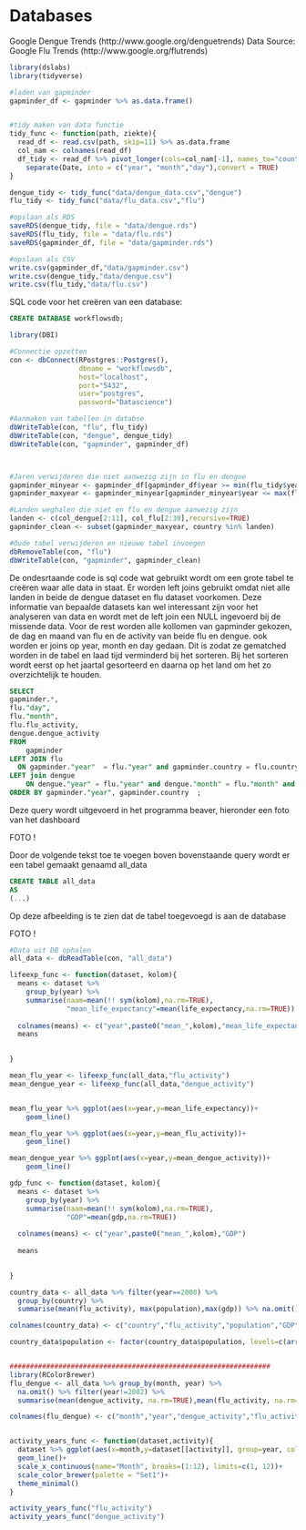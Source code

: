 # Databases

Google Dengue Trends (http://www.google.org/denguetrends)
Data Source: Google Flu Trends (http://www.google.org/flutrends)

```r
library(dslabs)
library(tidyverse)

#laden van gapminder
gapminder_df <- gapminder %>% as.data.frame()


#tidy maken van data functie
tidy_func <- function(path, ziekte){
  read_df <- read.csv(path, skip=11) %>% as.data.frame
  col_nam <- colnames(read_df)
  df_tidy <- read_df %>% pivot_longer(cols=col_nam[-1], names_to="country", values_to=paste0(ziekte,"_activity")) %>%
    separate(Date, into = c("year", "month","day"),convert = TRUE)
}

dengue_tidy <- tidy_func("data/dengue_data.csv","dengue")
flu_tidy <- tidy_func("data/flu_data.csv","flu")

#opslaan als RDS
saveRDS(dengue_tidy, file = "data/dengue.rds")
saveRDS(flu_tidy, file = "data/flu.rds")
saveRDS(gapminder_df, file = "data/gapminder.rds")

#opslaan als CSV
write.csv(gapminder_df,"data/gapminder.csv")
write.csv(dengue_tidy,"data/dengue.csv")
write.csv(flu_tidy,"data/flu.csv")

```
SQL code voor het creëren van een database:
```sql
CREATE DATABASE workflowsdb;
```

```r
library(DBI)

#Connectie opzetten
con <- dbConnect(RPostgres::Postgres(), 
                 dbname = "workflowsdb", 
                 host="localhost", 
                 port="5432", 
                 user="postgres",
                 password="Datascience")

#Aanmaken van tabellen in databse
dbWriteTable(con, "flu", flu_tidy)
dbWriteTable(con, "dengue", dengue_tidy)
dbWriteTable(con, "gapminder", gapminder_df)
```


```sql
```

```r
```

```r
#Jaren verwijderen die niet aanwezig zijn in flu en dengue
gapminder_minyear <- gapminder_df[gapminder_df$year >= min(flu_tidy$year), ]
gapminder_maxyear <- gapminder_minyear[gapminder_minyear$year <= max(flu_tidy$year), ]

#Landen weghalen die niet en flu en dengue aanwezig zijn
landen <- c(col_dengue[2:11], col_flu[2:30],recursive=TRUE)
gapminder_clean <- subset(gapminder_maxyear, country %in% landen)
```

```r
#Oude tabel verwijderen en nieuwe tabel invoegen
dbRemoveTable(con, "flu")
dbWriteTable(con, "gapminder", gapminder_clean)
```

De ondesrtaande code is sql code wat gebruikt wordt om een grote tabel te creëren waar alle data in staat. Er worden left joins gebruikt omdat niet alle landen in beide de dengue dataset en flu dataset voorkomen. Deze informatie van bepaalde datasets kan wel interessant zijn voor het analyseren van data en wordt met de left join een NULL ingevoerd bij de missende data. Voor de rest worden alle kollomen van gapminder gekozen, de dag en maand van flu en de activity van beide flu en dengue. ook worden er joins op year, month en day gedaan. Dit is zodat ze gematched worden in de tabel en laad tijd verminderd bij het sorteren.
Bij het sorteren wordt eerst op het jaartal gesorteerd en daarna op het land om het zo overzichtelijk te houden.

```SQL
SELECT
gapminder.*,
flu."day",
flu."month",
flu.flu_activity,
dengue.dengue_activity
FROM
    gapminder 
LEFT JOIN flu  
  ON gapminder."year"  = flu."year" and gapminder.country = flu.country 
LEFT join dengue
	ON dengue."year" = flu."year" and dengue."month" = flu."month" and dengue."day" = flu."day" and dengue.country = flu.country 
ORDER BY gapminder."year", gapminder.country  ;
```
Deze query wordt uitgevoerd in het programma beaver, hieronder een foto van het dashboard

FOTO !

Door de volgende tekst toe te voegen boven bovenstaande query wordt er een tabel gemaakt genaamd all_data
```SQL
CREATE TABLE all_data
AS
(...)


```

Op deze afbeelding is te zien dat de tabel toegevoegd is aan de database

FOTO !

```r
#Data uit DB ophalen
all_data <- dbReadTable(con, "all_data")

lifeexp_func <- function(dataset, kolom){
  means <- dataset %>%
    group_by(year) %>% 
    summarise(naam=mean(!! sym(kolom),na.rm=TRUE),
              "mean_life_expectancy"=mean(life_expectancy,na.rm=TRUE))
  
  colnames(means) <- c("year",paste0("mean_",kolom),"mean_life_expectancy")
  means

  
}

mean_flu_year <- lifeexp_func(all_data,"flu_activity")
mean_dengue_year <- lifeexp_func(all_data,"dengue_activity")


mean_flu_year %>% ggplot(aes(x=year,y=mean_life_expectancy))+
    geom_line()

mean_flu_year %>% ggplot(aes(x=year,y=mean_flu_activity))+
    geom_line()

mean_dengue_year %>% ggplot(aes(x=year,y=mean_dengue_activity))+
    geom_line()

gdp_func <- function(dataset, kolom){
  means <- dataset %>%
    group_by(year) %>% 
    summarise(naam=mean(!! sym(kolom),na.rm=TRUE),
              "GDP"=mean(gdp,na.rm=TRUE))
  
  colnames(means) <- c("year",paste0("mean_",kolom),"GDP")
  
  means

  
}

country_data <- all_data %>% filter(year==2008) %>% 
  group_by(country) %>% 
  summarise(mean(flu_activity), max(population),max(gdp)) %>% na.omit()

colnames(country_data) <- c("country","flu_activity","population","GDP")

country_data$population <- factor(country_data$population, levels=c(arrange(desc(country_data$population))))


################################################################
library(RColorBrewer)
flu_dengue <- all_data %>% group_by(month, year) %>% 
  na.omit() %>% filter(year!=2002) %>% 
  summarise(mean(dengue_activity, na.rm=TRUE),mean(flu_activity, na.rm=TRUE))

colnames(flu_dengue) <- c("month","year","dengue_activity","flu_activity")


activity_years_func <- function(dataset,activity){
  dataset %>% ggplot(aes(x=month,y=dataset[[activity]], group=year, color=factor(year)))+
  geom_line()+
  scale_x_continuous(name="Month", breaks=(1:12), limits=c(1, 12))+
  scale_color_brewer(palette = "Set1")+
  theme_minimal()
}

activity_years_func("flu_activity")
activity_years_func("dengue_activity")

```

